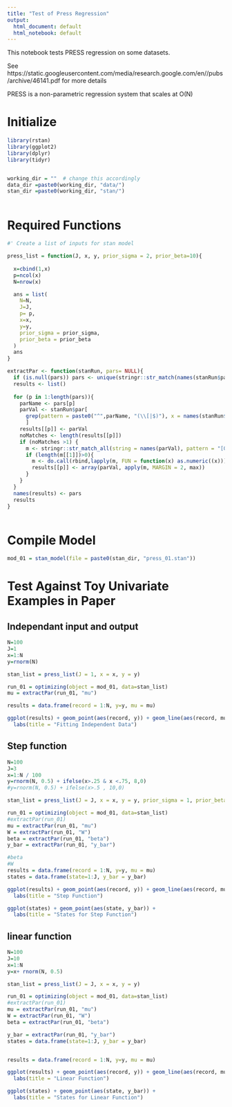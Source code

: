 ```yaml
---
title: "Test of Press Regression"
output:
  html_document: default
  html_notebook: default
---
```


This notebook tests PRESS regression on some datasets.  

See https://static.googleusercontent.com/media/research.google.com/en//pubs/archive/46141.pdf  for more details

PRESS is a non-parametric regression system that scales at O(N)

# Initialize 

```r
library(rstan)
library(ggplot2)
library(dplyr)
library(tidyr)


working_dir = ""  # change this accordingly
data_dir =paste0(working_dir, "data/")
stan_dir =paste0(working_dir, "stan/")



```

# Required Functions

```r

#' Create a list of inputs for stan model

press_list = function(J, x, y, prior_sigma = 2, prior_beta=10){
  
  x=cbind(1,x)
  p=ncol(x)
  N=nrow(x)

  ans = list(
    N=N,
    J=J,
    p= p,
    x=x,
    y=y,
    prior_sigma = prior_sigma, 
    prior_beta = prior_beta
  )
  ans
}

extractPar <- function(stanRun, pars= NULL){
  if (is.null(pars)) pars <- unique(stringr::str_match(names(stanRun$par), "[^\\[]*"))
  results <- list()
  
  for (p in 1:length(pars)){
    parName <- pars[p]
    parVal <- stanRun$par[
      grep(pattern = paste0("^",parName, "(\\[|$)"), x = names(stanRun$par))
      ]
    results[[p]] <- parVal
    noMatches <- length(results[[p]])
    if (noMatches >1) {
      m <- stringr::str_match_all(string = names(parVal), pattern = "[0-9]+")
      if (length(m[[1]])>0){
        m <- do.call(rbind,lapply(m, FUN = function(x) as.numeric((x))))
        results[[p]] <- array(parVal, apply(m, MARGIN = 2, max))
      }
    }
  }
  names(results) <- pars
  results
}



```


# Compile Model

```r
mod_01 = stan_model(file = paste0(stan_dir, "press_01.stan"))
```



# Test Against Toy Univariate Examples in Paper

## Independant input and output

```r
N=100
J=1
x=1:N
y=rnorm(N)

stan_list = press_list(J = 1, x = x, y = y)

run_01 = optimizing(object = mod_01, data=stan_list)
mu = extractPar(run_01, "mu")

results = data.frame(record = 1:N, y=y, mu = mu)

ggplot(results) + geom_point(aes(record, y)) + geom_line(aes(record, mu)) + 
  labs(title = "Fitting Independent Data")

```


## Step function

```r
N=100
J=3
x=1:N / 100
y=rnorm(N, 0.5) + ifelse(x>.25 & x <.75, 8,0)
#y=rnorm(N, 0.5) + ifelse(x>.5 , 10,0)

stan_list = press_list(J = J, x = x, y = y, prior_sigma = 1, prior_beta = 5)

run_01 = optimizing(object = mod_01, data=stan_list)
#extractPar(run_01)
mu = extractPar(run_01, "mu")
W = extractPar(run_01, "W")
beta = extractPar(run_01, "beta")
y_bar = extractPar(run_01, "y_bar")

#beta
#W
results = data.frame(record = 1:N, y=y, mu = mu)
states = data.frame(state=1:J, y_bar = y_bar) 

ggplot(results) + geom_point(aes(record, y)) + geom_line(aes(record, mu)) + 
  labs(title = "Step Function")

ggplot(states) + geom_point(aes(state, y_bar)) +
  labs(title = "States for Step Function")


```



## linear function

```r
N=100
J=10
x=1:N 
y=x+ rnorm(N, 0.5) 

stan_list = press_list(J = J, x = x, y = y)

run_01 = optimizing(object = mod_01, data=stan_list)
#extractPar(run_01)
mu = extractPar(run_01, "mu")
W = extractPar(run_01, "W")
beta = extractPar(run_01, "beta")

y_bar = extractPar(run_01, "y_bar")
states = data.frame(state=1:J, y_bar = y_bar) 


results = data.frame(record = 1:N, y=y, mu = mu)

ggplot(results) + geom_point(aes(record, y)) + geom_line(aes(record, mu)) + 
  labs(title = "Linear Function")

ggplot(states) + geom_point(aes(state, y_bar)) +
  labs(title = "States for Linear Function")

```


